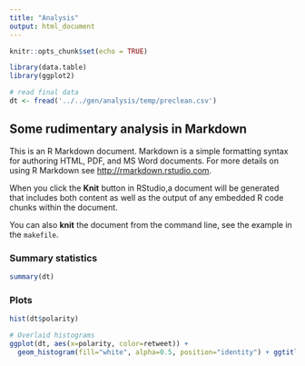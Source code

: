 ```yaml
---
title: "Analysis"
output: html_document
---
```


```r
knitr::opts_chunk$set(echo = TRUE)

library(data.table)
library(ggplot2)

# read final data
dt <- fread('../../gen/analysis/temp/preclean.csv')
```

## Some rudimentary analysis in Markdown

This is an R Markdown document. Markdown is a simple formatting syntax for authoring HTML, PDF, and MS Word documents. For more details on using R Markdown see <http://rmarkdown.rstudio.com>.

When you click the **Knit** button in RStudio,a document will be generated that includes both content as well as the output of any embedded R code chunks within the document. 

You can also **knit** the document from the command line, see the example in the `makefile`.


### Summary statistics

```r
summary(dt)
```

### Plots

```r
hist(dt$polarity)
```

```r
# Overlaid histograms
ggplot(dt, aes(x=polarity, color=retweet)) +
  geom_histogram(fill="white", alpha=0.5, position="identity") + ggtitle('Some histogram')
```

